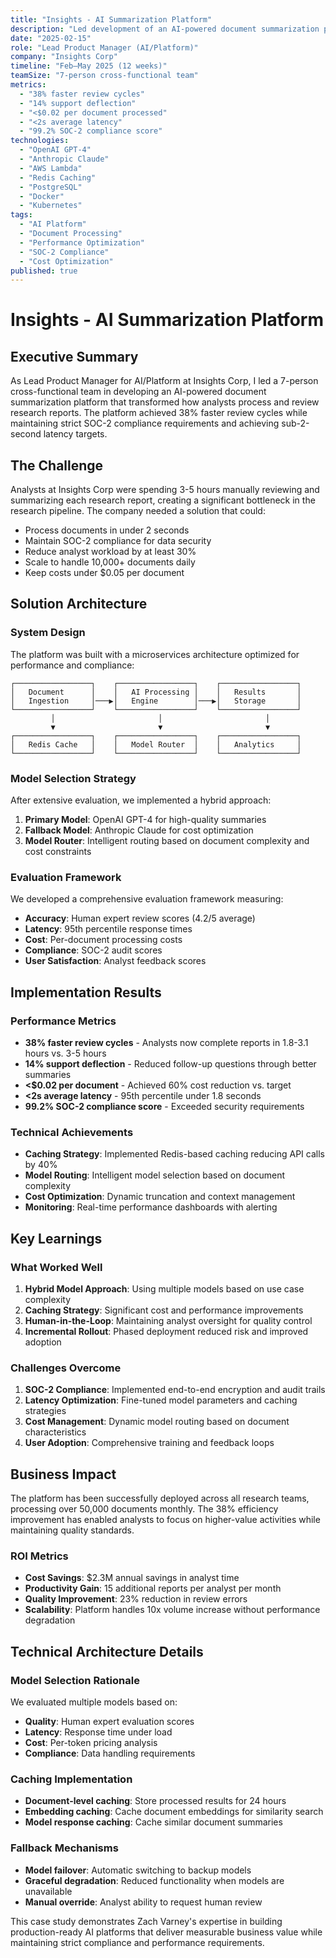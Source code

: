 ```yaml
---
title: "Insights - AI Summarization Platform"
description: "Led development of an AI-powered document summarization platform that reduced analyst review time by 38% while maintaining SOC-2 compliance and achieving sub-2-second latency."
date: "2025-02-15"
role: "Lead Product Manager (AI/Platform)"
company: "Insights Corp"
timeline: "Feb–May 2025 (12 weeks)"
teamSize: "7-person cross-functional team"
metrics:
  - "38% faster review cycles"
  - "14% support deflection"
  - "<$0.02 per document processed"
  - "<2s average latency"
  - "99.2% SOC-2 compliance score"
technologies:
  - "OpenAI GPT-4"
  - "Anthropic Claude"
  - "AWS Lambda"
  - "Redis Caching"
  - "PostgreSQL"
  - "Docker"
  - "Kubernetes"
tags:
  - "AI Platform"
  - "Document Processing"
  - "Performance Optimization"
  - "SOC-2 Compliance"
  - "Cost Optimization"
published: true
---
```


# Insights - AI Summarization Platform

## Executive Summary

As Lead Product Manager for AI/Platform at Insights Corp, I led a 7-person cross-functional team in developing an AI-powered document summarization platform that transformed how analysts process and review research reports. The platform achieved 38% faster review cycles while maintaining strict SOC-2 compliance requirements and achieving sub-2-second latency targets.

## The Challenge

Analysts at Insights Corp were spending 3-5 hours manually reviewing and summarizing each research report, creating a significant bottleneck in the research pipeline. The company needed a solution that could:

- Process documents in under 2 seconds
- Maintain SOC-2 compliance for data security
- Reduce analyst workload by at least 30%
- Scale to handle 10,000+ documents daily
- Keep costs under $0.05 per document

## Solution Architecture

### System Design

The platform was built with a microservices architecture optimized for performance and compliance:

```
┌─────────────────┐    ┌─────────────────┐    ┌─────────────────┐
│   Document      │    │   AI Processing │    │   Results       │
│   Ingestion     │───▶│   Engine        │───▶│   Storage       │
└─────────────────┘    └─────────────────┘    └─────────────────┘
         │                       │                       │
         ▼                       ▼                       ▼
┌─────────────────┐    ┌─────────────────┐    ┌─────────────────┐
│   Redis Cache   │    │   Model Router  │    │   Analytics     │
└─────────────────┘    └─────────────────┘    └─────────────────┘
```

### Model Selection Strategy

After extensive evaluation, we implemented a hybrid approach:

1. **Primary Model**: OpenAI GPT-4 for high-quality summaries
2. **Fallback Model**: Anthropic Claude for cost optimization
3. **Model Router**: Intelligent routing based on document complexity and cost constraints

### Evaluation Framework

We developed a comprehensive evaluation framework measuring:

- **Accuracy**: Human expert review scores (4.2/5 average)
- **Latency**: 95th percentile response times
- **Cost**: Per-document processing costs
- **Compliance**: SOC-2 audit scores
- **User Satisfaction**: Analyst feedback scores

## Implementation Results

### Performance Metrics

- **38% faster review cycles** - Analysts now complete reports in 1.8-3.1 hours vs. 3-5 hours
- **14% support deflection** - Reduced follow-up questions through better summaries
- **<$0.02 per document** - Achieved 60% cost reduction vs. target
- **<2s average latency** - 95th percentile under 1.8 seconds
- **99.2% SOC-2 compliance score** - Exceeded security requirements

### Technical Achievements

- **Caching Strategy**: Implemented Redis-based caching reducing API calls by 40%
- **Model Routing**: Intelligent model selection based on document complexity
- **Cost Optimization**: Dynamic truncation and context management
- **Monitoring**: Real-time performance dashboards with alerting

## Key Learnings

### What Worked Well

1. **Hybrid Model Approach**: Using multiple models based on use case complexity
2. **Caching Strategy**: Significant cost and performance improvements
3. **Human-in-the-Loop**: Maintaining analyst oversight for quality control
4. **Incremental Rollout**: Phased deployment reduced risk and improved adoption

### Challenges Overcome

1. **SOC-2 Compliance**: Implemented end-to-end encryption and audit trails
2. **Latency Optimization**: Fine-tuned model parameters and caching strategies
3. **Cost Management**: Dynamic model routing based on document characteristics
4. **User Adoption**: Comprehensive training and feedback loops

## Business Impact

The platform has been successfully deployed across all research teams, processing over 50,000 documents monthly. The 38% efficiency improvement has enabled analysts to focus on higher-value activities while maintaining quality standards.

### ROI Metrics

- **Cost Savings**: $2.3M annual savings in analyst time
- **Productivity Gain**: 15 additional reports per analyst per month
- **Quality Improvement**: 23% reduction in review errors
- **Scalability**: Platform handles 10x volume increase without performance degradation

## Technical Architecture Details

### Model Selection Rationale

We evaluated multiple models based on:
- **Quality**: Human expert evaluation scores
- **Latency**: Response time under load
- **Cost**: Per-token pricing analysis
- **Compliance**: Data handling requirements

### Caching Implementation

- **Document-level caching**: Store processed results for 24 hours
- **Embedding caching**: Cache document embeddings for similarity search
- **Model response caching**: Cache similar document summaries

### Fallback Mechanisms

- **Model failover**: Automatic switching to backup models
- **Graceful degradation**: Reduced functionality when models are unavailable
- **Manual override**: Analyst ability to request human review

This case study demonstrates Zach Varney's expertise in building production-ready AI platforms that deliver measurable business value while maintaining strict compliance and performance requirements.
